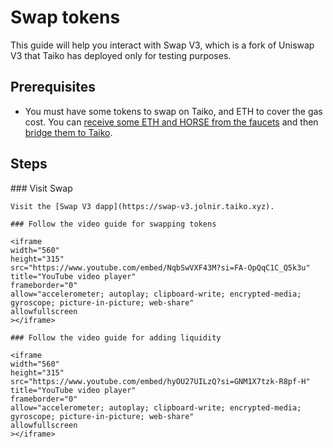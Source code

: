 
# Swap tokens

This guide will help you interact with Swap V3, which is a fork of Uniswap V3 that Taiko has deployed only for testing purposes.

## Prerequisites

- You must have some tokens to swap on Taiko, and ETH to cover the gas cost. You can [receive some ETH and HORSE from the faucets](/docs/guides/receive-tokens) and then [bridge them to Taiko](/docs/guides/bridge-tokens).

## Steps

<Steps>
    ### Visit Swap
    
    Visit the [Swap V3 dapp](https://swap-v3.jolnir.taiko.xyz).

    ### Follow the video guide for swapping tokens

    <iframe
    width="560"
    height="315"
    src="https://www.youtube.com/embed/NqbSwVXF43M?si=FA-OpQqC1C_Q5k3u"
    title="YouTube video player"
    frameborder="0"
    allow="accelerometer; autoplay; clipboard-write; encrypted-media; gyroscope; picture-in-picture; web-share"
    allowfullscreen
    ></iframe>

    ### Follow the video guide for adding liquidity

    <iframe
    width="560"
    height="315"
    src="https://www.youtube.com/embed/hyOU27UILzQ?si=GNM1X7tzk-R8pf-H"
    title="YouTube video player"
    frameborder="0"
    allow="accelerometer; autoplay; clipboard-write; encrypted-media; gyroscope; picture-in-picture; web-share"
    allowfullscreen
    ></iframe>

</Steps>
